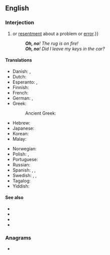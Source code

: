 ==English==

===Interjection===
{{en-interj}}

# {{non-gloss definition|An exclamation or expression of [[alarm]], [[concern]]{{,}} or [[resentment]] about a problem or [[error]].}}
#: '''''Oh, no'''! The rug is on fire!''
#: '''''Oh, no'''! Did I leave my keys in the car?''

====Translations====
{{trans-top|exclamation of alarm or concern}}
* Danish: {{t|da|åh nej}}, {{t|da|åh, nej}}
* Dutch: {{t|nl|o nee}}
* Esperanto: {{t+|eo|ve}}, {{t|eo|ho ve}}
* Finnish: {{t|fi|voi ei}}
* French: {{t|fr|oh non}}
* German: {{t|de|ach nein}}, {{t|de|oh nein}}
* Greek:
*: Ancient Greek: {{t|grc|οὔ}}
* Hebrew: {{t|he|אוי לא|tr=oy lo}}
* Japanese: {{t+|ja|おっと|tr=otto|sc=Jpan}}
* Korean: {{t+|ko|이런|sc=Kore}}
* Malay: {{t+|ms|alamak}}
{{trans-mid}}
* Norwegian: {{t|no|åh, nei}}
* Polish: {{t+|pl|no}}, {{t|pl|o nie}}
* Portuguese: {{t+|pt|bolas}}
* Russian: {{t|ru|о нет}}
* Spanish: {{t|es|uy no}}, {{t|es|ay no}}, {{t+|es|ca}}
* Swedish: {{t|sv|åh, nej}}, {{t|sv|ånej|n}}, {{t|sv|åh nej|n}}
* Tagalog: {{t|tl|naku}}
* Yiddish: {{t|yi|אוי וויי}}
{{trans-bottom}}

====See also====
* {{l|en|uh-oh}}
* {{l|en|oh}}
* {{l|en|no}}
* {{l|en|oops}}

===Anagrams===
* {{anagrams|en|a=hnoo|Hoon|NoHo|Noho|hoon|no-ho}}